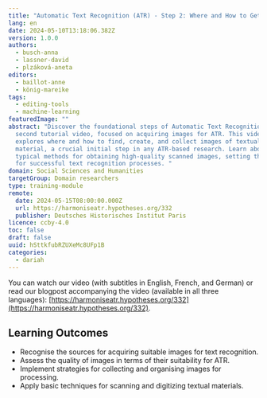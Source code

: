 ```yaml
---
title: "Automatic Text Recognition (ATR) - Step 2: Where and How to Get Images"
lang: en
date: 2024-05-10T13:18:06.382Z
version: 1.0.0
authors:
  - busch-anna
  - lassner-david
  - plzáková-aneta
editors:
  - baillot-anne
  - könig-mareike
tags:
  - editing-tools
  - machine-learning
featuredImage: ""
abstract: "Discover the foundational steps of Automatic Text Recognition in our
  second tutorial video, focused on acquiring images for ATR. This video
  explores where and how to find, create, and collect images of textual
  material, a crucial initial step in any ATR-based research. Learn about the
  typical methods for obtaining high-quality scanned images, setting the stage
  for successful text recognition processes. "
domain: Social Sciences and Humanities
targetGroup: Domain researchers
type: training-module
remote:
  date: 2024-05-15T08:00:00.000Z
  url: https://harmoniseatr.hypotheses.org/332
  publisher: Deutsches Historisches Institut Paris
licence: ccby-4.0
toc: false
draft: false
uuid: hSttkfubRZUXeMc8UFp1B
categories:
  - dariah
---
```

You can watch our video (with subtitles in English, French, and German) or read our blogpost accompanying the video (available in all three languages): [https://harmoniseatr.hypotheses.org/332](https://harmoniseatr.hypotheses.org/332).



## Learning Outcomes

- Recognise the sources for acquiring suitable images for text recognition.
- Assess the quality of images in terms of their suitability for ATR.
- Implement strategies for collecting and organising images for processing.
- Apply basic techniques for scanning and digitizing textual materials.

<ExternalResource title="Interested in learning more?" subtitle="Check out &quot;Automatic Text Recognition - Step 2: Where and How to Get Images&quot;" url="https://harmoniseatr.hypotheses.org/332" />
